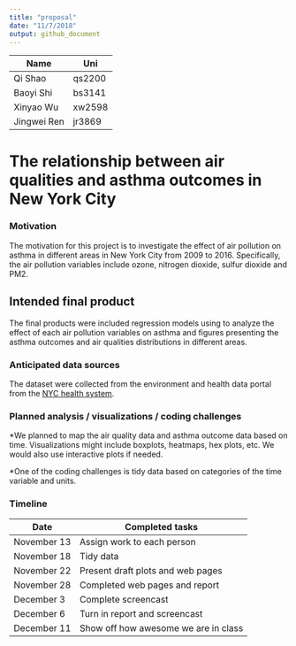 ```yaml
---
title: "proposal"
date: "11/7/2018"
output: github_document
---
```



|Name        | Uni       |
|------------|-----------|
|Qi Shao     | qs2200    |
|Baoyi Shi   | bs3141    |
|Xinyao Wu   | xw2598    |
|Jingwei Ren | jr3869    |

# The relationship between air qualities and asthma outcomes in New York City

### Motivation 

The motivation for this project is to investigate the effect of air pollution on asthma in different areas in New York City from 2009 to 2016. Specifically, the air pollution variables include ozone, nitrogen dioxide, sulfur dioxide and PM2. 

## Intended final product

The final products were included regression models using to analyze the effect of each air pollution variables on asthma and figures presenting the asthma outcomes and air qualities distributions in different areas. 

### Anticipated data sources

The dataset were collected from the environment and health data portal from the [NYC health system](http://a816-dohbesp.nyc.gov/IndicatorPublic/BuildATable.aspx).

### Planned analysis / visualizations / coding challenges

*We planned to map the air quality data and asthma outcome data based on time. Visualizations might include boxplots, heatmaps, hex plots, etc. We would also use interactive plots if needed. 

*One of the coding challenges is tidy data based on categories of the time variable and units.

### Timeline

|Date              | Completed tasks                       |
|------------------|---------------------------------------|
|November 13       | Assign work to each person            |
|November 18       | Tidy data                             |
|November 22       | Present draft plots and web pages     |
|November 28       | Completed web pages and report        |
|December 3        | Complete screencast                   |
|December 6        | Turn in report and screencast         |
|December 11       | Show off how awesome we are in class  |

